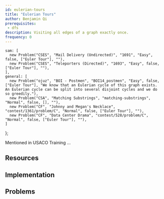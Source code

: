 ```yaml
---
id: eulerian-tours
title: "Eulerian Tours"
author: Benjamin Qi
prerequisites: 
 - dfs
description: Visiting all edges of a graph exactly once.
frequency: 0
---
```



    sam: [
      new Problem("CSES", "Mail Delivery (Undirected)", "1691", "Easy", false, ["Euler Tour"], ""),
      new Problem("CSES", "Teleporters (Directed)", "1693", "Easy", false, ["Euler Tour"], ""),
    ],
    general: [
      new Problem("ojuz", "BOI - Postmen", "BOI14_postmen", "Easy", false, ["Euler Tour"], "We know that an Eulerian cycle of this graph exists. An Eulerian cycle can be split into several disjoint cycles and we do so greedily."),
      new Problem("CSA", "Matching Substrings", "matching-substrings", "Normal", false, [], ""),
      new Problem("CF", "Johnny and Megan's Necklace", "contest/1361/problem/C", "Normal", false, ["Euler Tour"], ""),
      new Problem("CF", "Data Center Drama", "contest/528/problem/C", "Normal", false, ["Euler Tour"], ""),
    ]
};

Mentioned in USACO Training ...

<Problems problems={problems.sam} />

## Resources

<Resources>
  <Resource source="CPH" title="19.1 - Eulerian Tours"> </Resource>
</Resources>

## Implementation

<Resources>
  <Resource source="Benq (from KACTL)" title="EulerPath" url="https://github.com/bqi343/USACO/blob/07acbcfff3131445ecf89f781e80618b833cb592/Implementations/content/graphs%20(12)/DFS/EulerPath%20(12.2).h"> </Resource>
</Resources>

<IncompleteSection />

## Problems

<Problems problems={problems.general} />
